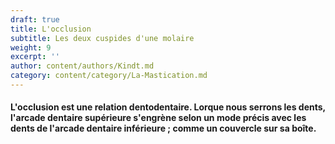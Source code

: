 ```yaml
---
draft: true
title: L'occlusion
subtitle: Les deux cuspides d'une molaire
weight: 9
excerpt: ''
author: content/authors/Kindt.md
category: content/category/La-Mastication.md
---
```


#### L'occlusion est une relation dentodentaire. Lorque nous serrons les dents, l'arcade dentaire supérieure s'engrène selon un mode précis avec les dents de l'arcade dentaire inférieure ; comme un couvercle sur sa boîte.

